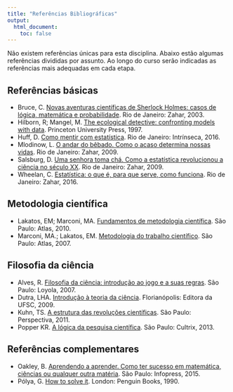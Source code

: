 ```yaml
---
title: "Referências Bibliográficas"
output:
  html_document:
    toc: false
---
```


Não existem referências únicas para esta disciplina. Abaixo estão
algumas referências divididas por assunto. Ao longo do curso serão
indicadas as referências mais adequadas em cada etapa.

## Referências básicas

- Bruce, C.
  [Novas aventuras científicas de Sherlock Holmes: casos de lógica, matemática e probabilidade](http://www.zahar.com.br/livro/novas-aventuras-cientificas-de-sherlock-holmes).
  Rio de Janeiro: Zahar, 2003.
- Hilborn, R; Mangel, M.
  [The ecological detective: confronting models with data](http://press.princeton.edu/titles/5987.html).
  Princeton University Press, 1997.
- Huff, D.
  [Como mentir com estatística](http://www.intrinseca.com.br/livro/624/).
  Rio de Janeiro: Intrínseca, 2016.
- Mlodinow, L.
  [O andar do bêbado. Como o acaso determina nossas vidas](http://zahar.com.br/livro/o-andar-do-b%C3%AAbado).
  Rio de Janeiro: Zahar, 2009.
- Salsburg, D.
  [Uma senhora toma chá. Como a estatística revolucionou a ciência no século XX](http://www.zahar.com.br/livro/uma-senhora-toma-cha).
  Rio de Janeiro: Zahar, 2009.
- Wheelan, C.
  [Estatística: o que é, para que serve, como funciona](http://www.zahar.com.br/livro/estatistica).
  Rio de Janeiro: Zahar, 2016.

## Metodologia científica

- Lakatos, EM; Marconi, MA.
[Fundamentos de metodologia científica](http://www.grupogen.com.br/fundamentos-metodologia-cientifica).
São Paulo: Atlas, 2010.
- Marconi, MA.; Lakatos, EM.
  [Metodologia do trabalho científico](http://www.grupogen.com.br/metodologia-trabalho-cientifico). São Paulo: Atlas, 2007.

## Filosofia da ciência

- Alves, R.
  [Filosofia da ciência: introdução ao jogo e a suas regras](http://www.loyola.com.br/produtos_descricao.asp?lang=pt_br&codigo_produto=4163).
  São Paulo: Loyola, 2007.
- Dutra, LHA.
  [Introdução à teoria da ciência](http://www.egov.ufsc.br/portal/conteudo/introdu%C3%A7%C3%A3o-%C3%A0-teoria-da-ci%C3%AAncia).
  Florianópolis: Editora da UFSC, 2009.
- Kuhn, TS.
  [A estrutura das revoluções científicas](http://www.editoraperspectiva.com.br/index.php?apg=cat&npr=333).
  São Paulo: Perspectiva, 2011.
- Popper
  KR.
  [A lógica da pesquisa científica](http://www.pensamento-cultrix.com.br/logicadapesquisacientificaa,product,978-85-316-1250-3,225.aspx).
  São Paulo: Cultrix, 2013.

## Referências complementares

- Oakley, B.
  [Aprendendo a aprender. Como ter sucesso em matemática, ciências ou qualquer outra matéria](http://www.infopress.com.br).
  São Paulo: Infopress, 2015.
- Pólya, G.
  [How to solve it](https://www.penguin.co.uk/books/12619/how-to-solve-it).
  London: Penguin Books, 1990.
